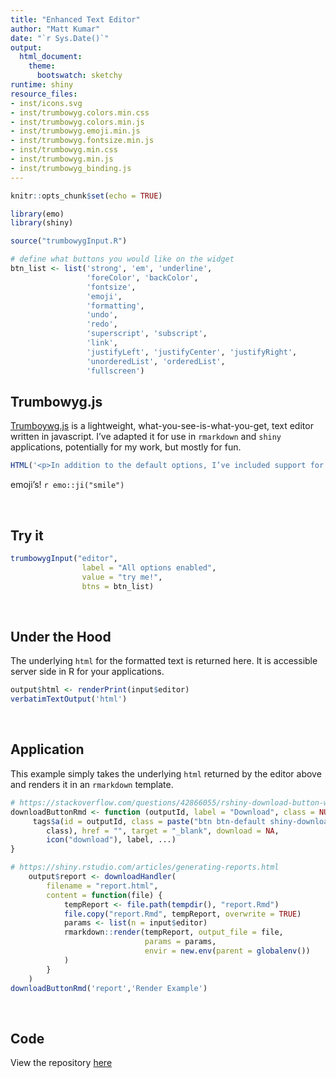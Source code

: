 ```yaml
---
title: "Enhanced Text Editor"
author: "Matt Kumar"
date: "`r Sys.Date()`"
output:
  html_document:
    theme:
      bootswatch: sketchy
runtime: shiny
resource_files:
- inst/icons.svg
- inst/trumbowyg.colors.min.css
- inst/trumbowyg.colors.min.js
- inst/trumbowyg.emoji.min.js
- inst/trumbowyg.fontsize.min.js
- inst/trumbowyg.min.css
- inst/trumbowyg.min.js
- inst/trumbowyg_binding.js
---
```


```r
knitr::opts_chunk$set(echo = TRUE)

library(emo)
library(shiny)

source("trumbowygInput.R")

# define what buttons you would like on the widget
btn_list <- list('strong', 'em', 'underline',
                 'foreColor', 'backColor', 
                 'fontsize',
                 'emoji',
                 'formatting',
                 'undo', 
                 'redo',
                 'superscript', 'subscript',
                 'link',
                 'justifyLeft', 'justifyCenter', 'justifyRight',
                 'unorderedList', 'orderedList',
                 'fullscreen')

```

## Trumbowyg.js
[Trumboywg.js](https://alex-d.github.io/Trumbowyg) is a lightweight, what-you-see-is-what-you-get, text editor written in javascript. I've adapted it for use in `rmarkdown` and `shiny` applications, potentially for my work, but mostly for fun. 

```r
HTML('<p>In addition to the default options, I’ve included support for some official plugins, namely <strong><span style=\"color: rgb(79, 129, 189);\">t</span><span style=\"color: rgb(192, 80, 77);\">e</span><span style=\"color: rgb(155, 187, 89);\">x</span><span style=\"color: rgb(247, 150, 70);\">t</span> <span style=\"color: rgb(149, 55, 52);\">c</span><span style=\"color: rgb(255, 255, 0);\">o</span>l<span style=\"color: rgb(192, 145, 0);\">o</span><span style=\"color: rgb(128, 100, 162);\">r</span><span style=\"background-color: rgb(255, 255, 255); color: rgb(183, 221, 232);\">i</span></strong><span style=\"color: rgb(192, 80, 77);\">n</span><strong style=\"color: rgb(147, 137, 83);\">g</strong>,&nbsp;<span style=\"background-color: rgb(183, 221, 232);\">text highlighting</span> and... &nbsp;&nbsp;<br></p>') 
```
emoji's! `r emo::ji("smile")`

<br>

## Try it
```r
trumbowygInput("editor", 
                label = "All options enabled",
                value = "try me!",
                btns = btn_list)

```

<br>

## Under the Hood

The underlying `html` for the formatted text is returned here. It is accessible server side in R for your applications.

```r
output$html <- renderPrint(input$editor)
verbatimTextOutput('html')
```
<br>

## Application

This example simply takes the underlying `html` returned by the editor above and renders it in an `rmarkdown` template. 


```r
# https://stackoverflow.com/questions/42866055/rshiny-download-button-within-rmarkdown
downloadButtonRmd <- function (outputId, label = "Download", class = NULL, ...)  {
     tags$a(id = outputId, class = paste("btn btn-default shiny-download-link", 
        class), href = "", target = "_blank", download = NA, 
        icon("download"), label, ...)
}

# https://shiny.rstudio.com/articles/generating-reports.html
    output$report <- downloadHandler(
        filename = "report.html",
        content = function(file) {
            tempReport <- file.path(tempdir(), "report.Rmd")
            file.copy("report.Rmd", tempReport, overwrite = TRUE)
            params <- list(n = input$editor)
            rmarkdown::render(tempReport, output_file = file,
                              params = params,
                              envir = new.env(parent = globalenv())
            )
        }
    )
downloadButtonRmd('report','Render Example')
```
<br>

## Code
<span><i class="fa fa-github fa-2x" aria-hidden="true"></i> View the repository [here](https://github.com/mattkumar/shinyTrumbowyg)</span>

